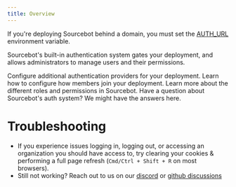 ```yaml
---
title: Overview
---
```


<Warning>If you're deploying Sourcebot behind a domain, you must set the [AUTH_URL](/docs/configuration/environment-variables) environment variable.</Warning>

Sourcebot's built-in authentication system gates your deployment, and allows administrators to manage users and their permissions. 

<CardGroup cols={2}>
    <Card horizontal title="Authentication providers" icon="lock" href="/docs/configuration/auth/providers">
        Configure additional authentication providers for your deployment.
    </Card>
    <Card horizontal title="Inviting members" icon="user" href="/docs/configuration/auth/providers">
        Learn how to configure how members join your deployment.
    </Card>
    <Card horizontal title="Roles and permissions" icon="shield" href="/docs/configuration/auth/roles-and-permissions">
        Learn more about the different roles and permissions in Sourcebot.
    </Card>
    <Card horizontal title="FAQ" icon="question" href="/docs/configuration/auth/faq">
        Have a question about Sourcebot's auth system? We might have the answers here.
    </Card>
</CardGroup>


# Troubleshooting

- If you experience issues logging in, logging out, or accessing an organization you should have access to, try clearing your cookies & performing a full page refresh (`Cmd/Ctrl + Shift + R` on most browsers).
- Still not working? Reach out to us on our [discord](https://discord.com/invite/6Fhp27x7Pb) or [github discussions](https://github.com/sourcebot-dev/sourcebot/discussions)